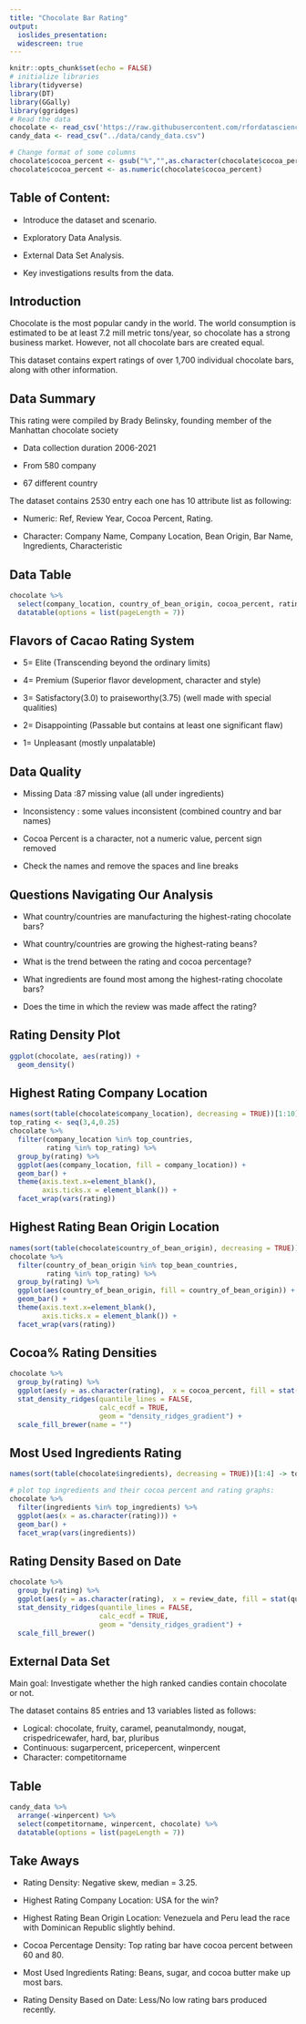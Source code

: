 ```yaml
---
title: "Chocolate Bar Rating"
output: 
  ioslides_presentation:
  widescreen: true
---
```


```r
knitr::opts_chunk$set(echo = FALSE)
# initialize libraries 
library(tidyverse)
library(DT)
library(GGally)
library(ggridges)
# Read the data 
chocolate <- read_csv('https://raw.githubusercontent.com/rfordatascience/tidytuesday/master/data/2022/2022-01-18/chocolate.csv')
candy_data <- read_csv("../data/candy_data.csv")

# Change format of some columns
chocolate$cocoa_percent <- gsub("%","",as.character(chocolate$cocoa_percent))
chocolate$cocoa_percent <- as.numeric(chocolate$cocoa_percent)
```

## Table of Content: 
- Introduce the dataset and scenario.

- Exploratory Data Analysis.

- External Data Set Analysis.  

- Key investigations results from the data.

## Introduction 

Chocolate is the most popular candy in the world. The world consumption is estimated to be at least 7.2 mill metric tons/year, so chocolate has a strong business market. However, not all chocolate bars are created equal.

This dataset contains expert ratings of over 1,700 individual chocolate bars, along with other information.

## Data Summary
This rating were compiled by Brady Belinsky, founding member of the Manhattan chocolate society

- Data collection duration  2006-2021

- From 580 company

- 67 different country

The dataset contains 2530 entry each one has 10 attribute list as following:

- Numeric: Ref, Review Year, Cocoa Percent, Rating.

- Character: Company Name, Company Location, Bean Origin, Bar Name, Ingredients, Characteristic

## Data Table
```r
chocolate %>% 
  select(company_location, country_of_bean_origin, cocoa_percent, rating) %>%
  datatable(options = list(pageLength = 7))
```


## Flavors of Cacao Rating System


- 5= Elite (Transcending beyond the ordinary limits)

- 4= Premium (Superior flavor development, character and style)

- 3= Satisfactory(3.0) to praiseworthy(3.75) (well made with special qualities)

- 2= Disappointing (Passable but contains at least one significant flaw)

- 1= Unpleasant (mostly unpalatable)

## Data Quality

- Missing Data :87 missing value (all under ingredients)

- Inconsistency : some values inconsistent (combined country and bar names)

- Cocoa Percent is a character, not a numeric value, percent sign removed

- Check the names and remove the spaces and line breaks 

## Questions Navigating Our Analysis

- What country/countries are manufacturing the highest-rating chocolate bars?

- What country/countries are growing the highest-rating beans? 

- What is the trend between the rating and cocoa percentage?

- What ingredients are found most among the highest-rating chocolate bars?

- Does the time in which the review was made affect the rating? 

## Rating Density Plot
```r
ggplot(chocolate, aes(rating)) + 
  geom_density()
```

## Highest Rating Company Location 
```r
names(sort(table(chocolate$company_location), decreasing = TRUE))[1:10] -> top_countries
top_rating <- seq(3,4,0.25)
chocolate %>%  
  filter(company_location %in% top_countries,
         rating %in% top_rating) %>% 
  group_by(rating) %>% 
  ggplot(aes(company_location, fill = company_location)) +
  geom_bar() +
  theme(axis.text.x=element_blank(),
        axis.ticks.x = element_blank()) +
  facet_wrap(vars(rating)) 
```

## Highest Rating Bean Origin Location
```r
names(sort(table(chocolate$country_of_bean_origin), decreasing = TRUE))[1:10] -> top_bean_countries
chocolate %>%  
  filter(country_of_bean_origin %in% top_bean_countries,
         rating %in% top_rating) %>% 
  group_by(rating) %>% 
  ggplot(aes(country_of_bean_origin, fill = country_of_bean_origin)) +
  geom_bar() +
  theme(axis.text.x=element_blank(),
        axis.ticks.x = element_blank()) +
  facet_wrap(vars(rating)) 
```

## Cocoa% Rating Densities 
```r
chocolate %>% 
  group_by(rating) %>% 
  ggplot(aes(y = as.character(rating),  x = cocoa_percent, fill = stat(quantile))) + 
  stat_density_ridges(quantile_lines = FALSE,
                      calc_ecdf = TRUE,
                      geom = "density_ridges_gradient") +
  scale_fill_brewer(name = "") 
```

## Most Used Ingredients Rating
```r
names(sort(table(chocolate$ingredients), decreasing = TRUE))[1:4] -> top_ingredients

# plot top ingredients and their cocoa percent and rating graphs:
chocolate %>% 
  filter(ingredients %in% top_ingredients) %>% 
  ggplot(aes(x = as.character(rating))) +
  geom_bar() +
  facet_wrap(vars(ingredients))
```


## Rating Density Based on Date 
```r
chocolate %>% 
  group_by(rating) %>% 
  ggplot(aes(y = as.character(rating),  x = review_date, fill = stat(quantile))) + 
  stat_density_ridges(quantile_lines = FALSE,
                      calc_ecdf = TRUE,
                      geom = "density_ridges_gradient") +
  scale_fill_brewer()
```

## External Data Set 
Main goal: Investigate whether the high ranked candies contain chocolate or not.

The dataset contains 85 entries and 13 variables listed as follows:

- Logical: chocolate, fruity, caramel, peanutalmondy, nougat, crispedricewafer, hard, bar, pluribus
- Continuous: sugarpercent, pricepercent, winpercent
- Character: competitorname

## Table 
```r
candy_data %>%
  arrange(-winpercent) %>% 
  select(competitorname, winpercent, chocolate) %>% 
  datatable(options = list(pageLength = 7))
```

## Take Aways

- Rating Density: Negative skew, median = 3.25.

- Highest Rating Company Location: USA for the win? 

- Highest Rating Bean Origin Location: Venezuela and Peru lead the race with Dominican Republic slightly behind. 

- Cocoa Percentage Density: Top rating bar have cocoa percent between 60 and 80. 

- Most Used Ingredients Rating: Beans, sugar, and cocoa butter make up most bars. 

- Rating Density Based on Date: Less/No low rating bars produced recently. 
